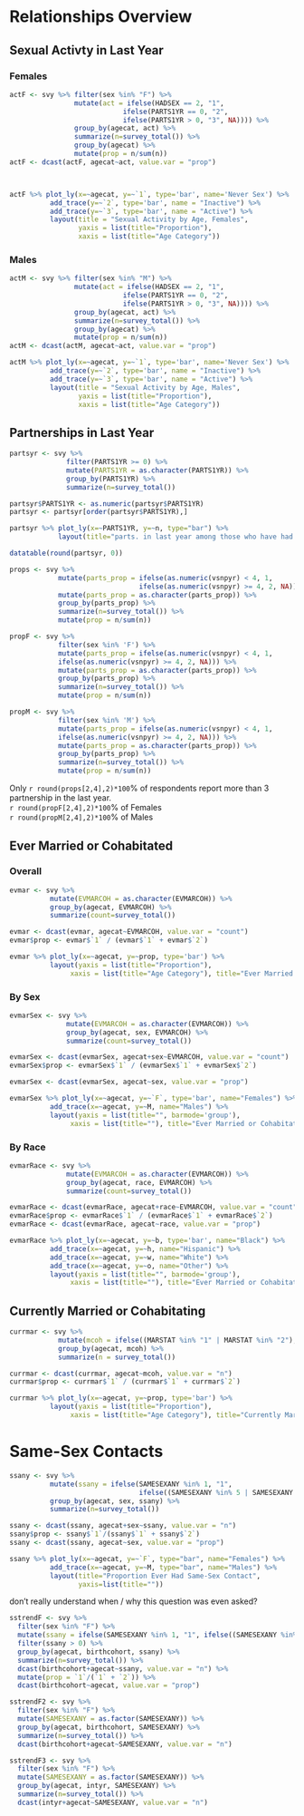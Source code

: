 # Relationships Overview {#allrels}

## Sexual Activty in Last Year
### Females  
```r
actF <- svy %>% filter(sex %in% "F") %>%
                mutate(act = ifelse(HADSEX == 2, "1", 
                            ifelse(PARTS1YR == 0, "2", 
                            ifelse(PARTS1YR > 0, "3", NA)))) %>%
                group_by(agecat, act) %>% 
                summarize(n=survey_total()) %>%
                group_by(agecat) %>%
                mutate(prop = n/sum(n))
actF <- dcast(actF, agecat~act, value.var = "prop")



actF %>% plot_ly(x=~agecat, y=~`1`, type='bar', name='Never Sex') %>%
          add_trace(y=~`2`, type='bar', name = "Inactive") %>%
          add_trace(y=~`3`, type='bar', name = "Active") %>%
          layout(title = "Sexual Activity by Age, Females", 
                 yaxis = list(title="Proportion"),
                 xaxis = list(title="Age Category"))
```  


### Males  

```r
actM <- svy %>% filter(sex %in% "M") %>%
                mutate(act = ifelse(HADSEX == 2, "1", 
                            ifelse(PARTS1YR == 0, "2", 
                            ifelse(PARTS1YR > 0, "3", NA)))) %>%
                group_by(agecat, act) %>% 
                summarize(n=survey_total()) %>%
                group_by(agecat) %>%
                mutate(prop = n/sum(n))
actM <- dcast(actM, agecat~act, value.var = "prop")

actM %>% plot_ly(x=~agecat, y=~`1`, type='bar', name='Never Sex') %>%
          add_trace(y=~`2`, type='bar', name = "Inactive") %>%
          add_trace(y=~`3`, type='bar', name = "Active") %>%
          layout(title = "Sexual Activity by Age, Males", 
                 yaxis = list(title="Proportion"),
                 xaxis = list(title="Age Category"))
```



## Partnerships in Last Year 

```r
partsyr <- svy %>% 
              filter(PARTS1YR >= 0) %>% 
              mutate(PARTS1YR = as.character(PARTS1YR)) %>%
              group_by(PARTS1YR) %>% 
              summarize(n=survey_total())

partsyr$PARTS1YR <- as.numeric(partsyr$PARTS1YR)
partsyr <- partsyr[order(partsyr$PARTS1YR),] 

partsyr %>% plot_ly(x=~PARTS1YR, y=~n, type="bar") %>%
            layout(title="parts. in last year among those who have had sex")

datatable(round(partsyr, 0))
```

```r
props <- svy %>% 
            mutate(parts_prop = ifelse(as.numeric(vsnpyr) < 4, 1, 
                                ifelse(as.numeric(vsnpyr) >= 4, 2, NA))) %>%
            mutate(parts_prop = as.character(parts_prop)) %>%
            group_by(parts_prop) %>% 
            summarize(n=survey_total()) %>%
            mutate(prop = n/sum(n))

propF <- svy %>% 
            filter(sex %in% 'F') %>%
            mutate(parts_prop = ifelse(as.numeric(vsnpyr) < 4, 1, 
            ifelse(as.numeric(vsnpyr) >= 4, 2, NA))) %>%
            mutate(parts_prop = as.character(parts_prop)) %>%
            group_by(parts_prop) %>% 
            summarize(n=survey_total()) %>%
            mutate(prop = n/sum(n))

propM <- svy %>% 
            filter(sex %in% 'M') %>%
            mutate(parts_prop = ifelse(as.numeric(vsnpyr) < 4, 1, 
            ifelse(as.numeric(vsnpyr) >= 4, 2, NA))) %>%
            mutate(parts_prop = as.character(parts_prop)) %>%
            group_by(parts_prop) %>% 
            summarize(n=survey_total()) %>%
            mutate(prop = n/sum(n))
```

Only `r round(props[2,4],2)*100`% of respondents report more than 3 partnership in the last year.  
`r round(propF[2,4],2)*100`% of Females  
`r round(propM[2,4],2)*100`% of Males  


## Ever Married or Cohabitated 
### Overall  
```r
evmar <- svy %>% 
          mutate(EVMARCOH = as.character(EVMARCOH)) %>%                
          group_by(agecat, EVMARCOH) %>% 
          summarize(count=survey_total())

evmar <- dcast(evmar, agecat~EVMARCOH, value.var = "count")
evmar$prop <- evmar$`1` / (evmar$`1` + evmar$`2`) 

evmar %>% plot_ly(x=~agecat, y=~prop, type='bar') %>%
          layout(yaxis = list(title="Proportion"), 
               xaxis = list(title="Age Category"), title="Ever Married or Cohabitated")

```

### By Sex  

```r
evmarSex <- svy %>% 
              mutate(EVMARCOH = as.character(EVMARCOH)) %>%
              group_by(agecat, sex, EVMARCOH) %>% 
              summarize(count=survey_total())

evmarSex <- dcast(evmarSex, agecat+sex~EVMARCOH, value.var = "count")
evmarSex$prop <- evmarSex$`1` / (evmarSex$`1` + evmarSex$`2`) 

evmarSex <- dcast(evmarSex, agecat~sex, value.var = "prop")

evmarSex %>% plot_ly(x=~agecat, y=~`F`, type='bar', name="Females") %>%
          add_trace(x=~agecat, y=~M, name="Males") %>%
          layout(yaxis = list(title="", barmode='group'), 
               xaxis = list(title=""), title="Ever Married or Cohabitated by Sex")
```

### By Race  
```r
evmarRace <- svy %>% 
              mutate(EVMARCOH = as.character(EVMARCOH)) %>%
              group_by(agecat, race, EVMARCOH) %>% 
              summarize(count=survey_total())

evmarRace <- dcast(evmarRace, agecat+race~EVMARCOH, value.var = "count")
evmarRace$prop <- evmarRace$`1` / (evmarRace$`1` + evmarRace$`2`) 
evmarRace <- dcast(evmarRace, agecat~race, value.var = "prop")

evmarRace %>% plot_ly(x=~agecat, y=~b, type='bar', name="Black") %>%
          add_trace(x=~agecat, y=~h, name="Hispanic") %>%
          add_trace(x=~agecat, y=~w, name="White") %>%
          add_trace(x=~agecat, y=~o, name="Other") %>%
          layout(yaxis = list(title="", barmode='group'), 
               xaxis = list(title=""), title="Ever Married or Cohabitated by Race")
```

## Currently Married or Cohabitating  

```r

currmar <- svy %>%
            mutate(mcoh = ifelse((MARSTAT %in% "1" | MARSTAT %in% "2"), "1", "2")) %>%
            group_by(agecat, mcoh) %>%
            summarize(n = survey_total())

currmar <- dcast(currmar, agecat~mcoh, value.var = "n")
currmar$prop <- currmar$`1` / (currmar$`1` + currmar$`2`)

currmar %>% plot_ly(x=~agecat, y=~prop, type='bar') %>%
          layout(yaxis = list(title="Proportion"), 
               xaxis = list(title="Age Category"), title="Currently Married or Cohabitating")

```



# Same-Sex Contacts

```r
ssany <- svy %>% 
          mutate(ssany = ifelse(SAMESEXANY %in% 1, "1",
                                ifelse((SAMESEXANY %in% 5 | SAMESEXANY %in% 7), "2", "0"))) %>%
          group_by(agecat, sex, ssany) %>%
          summarize(n=survey_total())

ssany <- dcast(ssany, agecat+sex~ssany, value.var = "n")
ssany$prop <- ssany$`1`/(ssany$`1` + ssany$`2`)
ssany <- dcast(ssany, agecat~sex, value.var = "prop")

ssany %>% plot_ly(x=~agecat, y=~`F`, type="bar", name="Females") %>%
          add_trace(x=~agecat, y=~M, type="bar", name="Males") %>%
          layout(title="Proportion Ever Had Same-Sex Contact", 
                 yaxis=list(title=""))

```


don't really understand when / why this question was even asked? 

```r

sstrendF <- svy %>% 
  filter(sex %in% "F") %>%
  mutate(ssany = ifelse(SAMESEXANY %in% 1, "1", ifelse((SAMESEXANY %in% 5 | SAMESEXANY %in% 7), "2", "0"))) %>%
  filter(ssany > 0) %>%
  group_by(agecat, birthcohort, ssany) %>% 
  summarize(n=survey_total()) %>%
  dcast(birthcohort+agecat~ssany, value.var = "n") %>%
  mutate(prop = `1`/(`1` + `2`)) %>%
  dcast(birthcohort~agecat, value.var = "prop")

sstrendF2 <- svy %>% 
  filter(sex %in% "F") %>%
  mutate(SAMESEXANY = as.factor(SAMESEXANY)) %>%
  group_by(agecat, birthcohort, SAMESEXANY) %>% 
  summarize(n=survey_total()) %>%
  dcast(birthcohort+agecat~SAMESEXANY, value.var = "n") 

sstrendF3 <- svy %>% 
  filter(sex %in% "F") %>%
  mutate(SAMESEXANY = as.factor(SAMESEXANY)) %>%
  group_by(agecat, intyr, SAMESEXANY) %>% 
  summarize(n=survey_total()) %>%
  dcast(intyr+agecat~SAMESEXANY, value.var = "n")
``` 




